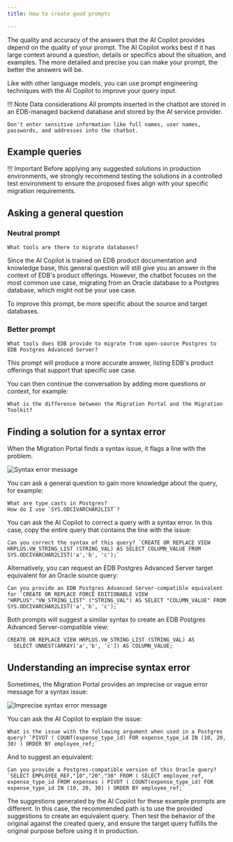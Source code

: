 ```yaml
---
title: How to create good prompts 

---
```


The quality and accuracy of the answers that the AI Copilot provides depend on the quality of your prompt. 
The AI Copilot works best if it has large context around a question, details or specifics about the situation, and examples. 
The more detailed and precise you can make your prompt, the better the answers will be. 

Like with other language models, you can use prompt engineering techniques with the AI Copilot to improve your query input. 

!!! Note Data considerations
    All prompts inserted in the chatbot are stored in an EDB-managed backend database and stored by the AI service provider.
    
    Don't enter sensitive information like full names, user names, passwords, and addresses into the chatbot. 


## Example queries 

!!! Important 
    Before applying any suggested solutions in production environments, 
    we strongly recommend testing the solutions in a controlled test environment 
    to ensure the proposed fixes align with your specific migration requirements.

## Asking a general question 

### Neutral prompt

```
What tools are there to migrate databases? 
```

Since the AI Copilot is trained on EDB product documentation and knowledge base, this general question will still
give you an answer in the context of EDB's product offerings. However, the chatbot focuses on the most common use case, 
migrating from an Oracle database to a Postgres database, which might not be your use case. 

To improve this prompt, be more specific about the source and target databases. 

### Better prompt

```
What tools does EDB provide to migrate from open-source Postgres to EDB Postgres Advanced Server? 
```

This prompt will produce a more accurate answer, listing EDB's product offerings that support that specific use case. 

You can then continue the conversation by adding more questions or context, for example: 

```
What is the difference between the Migration Portal and the Migration Toolkit?
```

## Finding a solution for a syntax error 

When the Migration Portal finds a syntax issue, it flags a line with the problem.

![Syntax error message](../../images/mp_syntax_error.png)

You can ask a general question to gain more knowledge about the query, for example: 

```
What are type casts in Postgres? 
How do I use `SYS.ODCIVARCHAR2LIST`?
```

You can ask the AI Copilot to correct a query with a syntax error.
In this case, copy the entire query that contains the line with the issue: 

```
Can you correct the syntax of this query? `CREATE OR REPLACE VIEW HRPLUS.VW_STRING_LIST (STRING_VAL) AS SELECT COLUMN_VALUE FROM SYS.ODCIVARCHAR2LIST('a','b', 'c');`
```

Alternatively, you can request an EDB Postgres Advanced Server target equivalent for an Oracle source query:

```
Can you provide an EDB Postgres Advanced Server-compatible equivalent for `CREATE OR REPLACE FORCE EDITIONABLE VIEW "HRPLUS"."VW_STRING_LIST" ("STRING_VAL") AS SELECT "COLUMN_VALUE" FROM SYS.ODCIVARCHAR2LIST('a','b', 'c');`
```

Both prompts will suggest a similar syntax to create an EDB Postgres Advanced Server-compatible view:

```
CREATE OR REPLACE VIEW HRPLUS.VW_STRING_LIST (STRING_VAL) AS
  SELECT UNNEST(ARRAY['a','b', 'c']) AS COLUMN_VALUE;
```

## Understanding an imprecise syntax error

Sometimes, the Migration Portal provides an imprecise or vague error message for a syntax issue: 

![Imprecise syntax error message](../../images/mp_vague_error.png)


You can ask the AI Copilot to explain the issue: 

```
What is the issue with the following argument when used in a Postgres query? `PIVOT ( COUNT(expense_type_id) FOR expense_type_id IN (10, 20, 30) ) ORDER BY employee_ref;`
```

And to suggest an equivalent: 

```
Can you provide a Postgres-compatible version of this Oracle query? `SELECT EMPLOYEE_REF,"10","20","30" FROM ( SELECT employee_ref, expense_type_id FROM expenses ) PIVOT ( COUNT(expense_type_id) FOR expense_type_id IN (10, 20, 30) ) ORDER BY employee_ref;`
```

The suggestions generated by the AI Copilot for these example prompts are different. 
In this case, the recommended path is to use the provided suggestions to create an equivalent query. 
Then test the behavior of the original against the created query, 
and ensure the target query fulfills the original purpose before using it in production.
